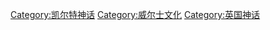 {{Cat main|威尔士神话}}

[[Category:凯尔特神话|Category:凯尔特神话]]
[[Category:威尔士文化|Category:威尔士文化]]
[[Category:英国神话|Category:英国神话]]